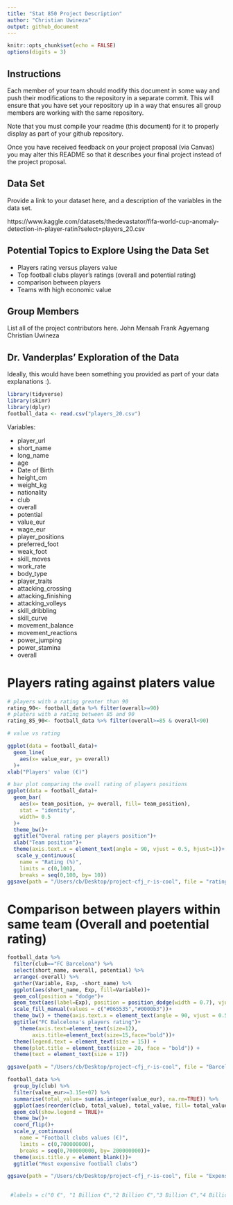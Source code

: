 ```yaml
---
title: "Stat 850 Project Description"
author: "Christian Uwineza"
output: github_document
---
```


```r
knitr::opts_chunk$set(echo = FALSE)
options(digits = 3)
```


## Instructions

Each member of your team should modify this document in some way and push their modifications to the repository in a separate commit. This will ensure that you have set your repository up in a way that ensures all group members are working with the same repository. 

Note that you must compile your readme (this document) for it to properly display as part of your github repository. 

Once you have received feedback on your project proposal (via Canvas) you may alter this README so that it describes your final project instead of the project proposal. 

## Data Set
Provide a link to your dataset here, and a description of the variables in the data set.

https://www.kaggle.com/datasets/thedevastator/fifa-world-cup-anomaly-detection-in-player-ratin?select=players_20.csv


## Potential Topics to Explore Using the Data Set
- Players rating versus players value
- Top football clubs player's ratings (overall and potential rating)
- comparison between players 
- Teams with high economic value

## Group Members
List all of the project contributors here.
John Mensah
Frank Agyemang
Christian Uwineza


## Dr. Vanderplas' Exploration of the Data

Ideally, this would have been something you provided as part of your data explanations :).

```r
library(tidyverse)
library(skimr)
library(dplyr)
football_data <- read.csv("players_20.csv")

```


Variables: 

- player_url
- short_name
- long_name
- age
- Date of Birth
- height_cm
- weight_kg
- nationality
- club
- overall
- potential
- value_eur
- wage_eur
- player_positions
- preferred_foot
- weak_foot
- skill_moves
- work_rate
- body_type
- player_traits
- attacking_crossing
- attacking_finishing
- attacking_volleys
- skill_dribbling
- skill_curve
- movement_balance
- movement_reactions
- power_jumping
- power_stamina
- overall


# Players rating against platers value

```r
# players with a rating greater than 90
rating_90<- football_data %>% filter(overall>=90)
# platers with a rating between 85 and 90
rating_85_90<- football_data %>% filter(overall>=85 & overall<90)

# value vs rating

ggplot(data = football_data)+
  geom_line(
    aes(x= value_eur, y= overall)
  )+
xlab("Players' value (€)")

``` 

```r

# bar plot comparing the ovall rating of players positions
ggplot(data = football_data)+
  geom_bar(
    aes(x= team_position, y= overall, fill= team_position),
    stat = "identity",
    width= 0.5
  )+
  theme_bw()+
  ggtitle("Overal rating per players position")+
  xlab("Team position")+
  theme(axis.text.x = element_text(angle = 90, vjust = 0.5, hjust=1))+
   scale_y_continuous(
    name = "Rating (%)",
    limits = c(0,100),
    breaks = seq(0,100, by= 10))
ggsave(path = "/Users/cb/Desktop/project-cfj_r-is-cool", file = "rating_position.jpeg", width = 12, height =8, dpi=700)


```

# Comparison between players within same team (Overall and poetential rating)

```r
football_data %>% 
  filter(club=="FC Barcelona") %>% 
  select(short_name, overall, potential) %>% 
  arrange(-overall) %>% 
  gather(Variable, Exp, -short_name) %>% 
  ggplot(aes(short_name, Exp, fill=Variable))+
  geom_col(position = "dodge")+
  geom_text(aes(label=Exp), position = position_dodge(width = 0.7), vjust=-0.5, size = 2.5) + xlab("Name of players") + ylab("Rating of players (%)") +
  scale_fill_manual(values = c("#065535","#0000b3"))+
  theme_bw() + theme(axis.text.x = element_text(angle = 90, vjust = 0.5, hjust=1))+
  ggtitle("FC Balcelona's players rating")+
    theme(axis.text=element_text(size=12),
        axis.title=element_text(size=15,face="bold"))+
  theme(legend.text = element_text(size = 15)) +
  theme(plot.title = element_text(size = 20, face = "bold")) +
  theme(text = element_text(size = 17))  

ggsave(path = "/Users/cb/Desktop/project-cfj_r-is-cool", file = "Barcelona's_rating.jpeg", width = 16, height =8, dpi=700)


```

```r
football_data %>% 
  group_by(club) %>% 
  filter(value_eur>=3.15e+07) %>% 
  summarise(total_value= sum(as.integer(value_eur), na.rm=TRUE)) %>% 
  ggplot(aes(reorder(club, total_value), total_value, fill= total_value))+
  geom_col(show.legend = TRUE)+
  theme_bw()+
  coord_flip()+
  scale_y_continuous(
    name = "Football clubs values (€)",
    limits = c(0,700000000),
    breaks = seq(0,700000000, by= 200000000))+
  theme(axis.title.y = element_blank())+
  ggtitle("Most expensive football clubs")

ggsave(path = "/Users/cb/Desktop/project-cfj_r-is-cool", file = "Expensive_teams.jpeg", width = 12, height =8, dpi=700)

  
 #labels = c("0 €", "1 Billion €","2 Billion €","3 Billion €","4 Billion €","5 Billion €","6 Billion €","7 Billion €","8 Billion €"
```

